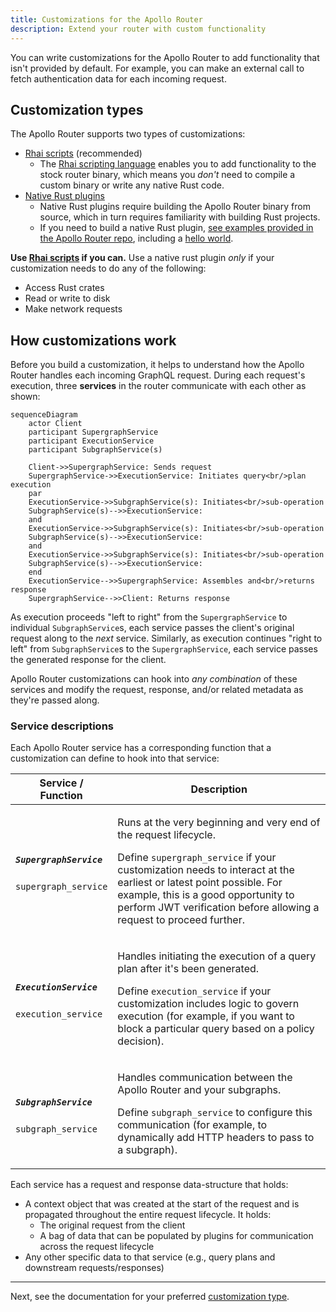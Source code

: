```yaml
---
title: Customizations for the Apollo Router
description: Extend your router with custom functionality
---
```


You can write customizations for the Apollo Router to add functionality that isn't provided by default. For example, you can make an external call to fetch authentication data for each incoming request.

## Customization types

The Apollo Router supports two types of customizations:

* [Rhai scripts](./rhai/) (recommended)
    * The [Rhai scripting language](https://rhai.rs/book/) enables you to add functionality to the stock router binary, which means you _don't_ need to compile a custom binary or write any native Rust code.
* [Native Rust plugins](./native/)
    * Native Rust plugins require building the Apollo Router binary from source, which in turn requires familiarity with building Rust projects.
    * If you need to build a native Rust plugin, [see examples provided in the Apollo Router repo](https://github.com/apollographql/router/tree/main/examples), including a [hello world](https://github.com/apollographql/router/blob/main/examples/hello-world/src/hello_world.rs).

**Use [Rhai scripts](./rhai/) if you can.** Use a native rust plugin _only_ if your customization needs to do any of the following:

* Access Rust crates
* Read or write to disk
* Make network requests

## How customizations work

Before you build a customization, it helps to understand how the Apollo Router handles each incoming GraphQL request. During each request's execution, three **services** in the router communicate with each other as shown:

```mermaid
sequenceDiagram
    actor Client
    participant SupergraphService
    participant ExecutionService
    participant SubgraphService(s)

    Client->>SupergraphService: Sends request
    SupergraphService->>ExecutionService: Initiates query<br/>plan execution
    par
    ExecutionService->>SubgraphService(s): Initiates<br/>sub-operation
    SubgraphService(s)-->>ExecutionService: 
    and
    ExecutionService->>SubgraphService(s): Initiates<br/>sub-operation
    SubgraphService(s)-->>ExecutionService: 
    and
    ExecutionService->>SubgraphService(s): Initiates<br/>sub-operation
    SubgraphService(s)-->>ExecutionService: 
    end
    ExecutionService-->>SupergraphService: Assembles and<br/>returns response
    SupergraphService-->>Client: Returns response
```

As execution proceeds "left to right" from the `SupergraphService` to individual `SubgraphService`s, each service passes the client's original request along to the _next_ service. Similarly, as execution continues "right to left" from `SubgraphService`s to the `SupergraphService`, each service passes the generated response for the client.

Apollo Router customizations can hook into _any combination_ of these services and modify the request, response, and/or related metadata as they're passed along.

### Service descriptions

Each Apollo Router service has a corresponding function that a customization can define to hook into that service:

<table class="field-table">
  <thead>
    <tr>
      <th>Service /<br/>Function</th>
      <th>Description</th>
    </tr>
  </thead>

<tbody>
<tr>
<td>

##### `SupergraphService`

`supergraph_service`
</td>
<td>

Runs at the very beginning and very end of the request lifecycle.

Define `supergraph_service` if your customization needs to interact at the earliest or latest point possible. For example, this is a good opportunity to perform JWT verification before allowing a request to proceed further.

</td>
</tr>

<tr>
<td>

##### `ExecutionService`

`execution_service`
</td>
<td>

Handles initiating the execution of a query plan after it's been generated.

Define `execution_service` if your customization includes logic to govern execution (for example, if you want to block a particular query based on a policy decision).

</td>
</tr>


<tr>
<td>

##### `SubgraphService`

`subgraph_service`
</td>
<td>

Handles communication between the Apollo Router and your subgraphs.

Define `subgraph_service` to configure this communication (for example, to dynamically add HTTP headers to pass to a subgraph).

</td>
</tr>


</tbody>
</table>

Each service has a request and response data-structure that holds:
* A context object that was created at the start of the request and is propagated throughout the entire request lifecycle. It holds:
    - The original request from the client
    - A bag of data that can be populated by plugins for communication across the request lifecycle
* Any other specific data to that service (e.g., query plans and downstream requests/responses)

---

Next, see the documentation for your preferred [customization type](#customization-types).
